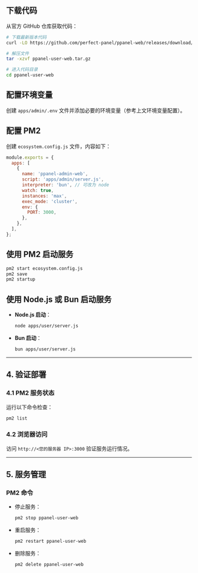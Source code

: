 ## 下载代码

从官方 GitHub 仓库获取代码：

```bash
# 下载最新版本代码
curl -LO https://github.com/perfect-panel/ppanel-web/releases/download/v1.0.0/ppanel-admin-web.tar.gz

# 解压文件
tar -xzvf ppanel-user-web.tar.gz

# 进入代码目录
cd ppanel-user-web
```

## 配置环境变量

创建 `apps/admin/.env` 文件并添加必要的环境变量（参考上文环境变量配置）。

## 配置 PM2

创建 `ecosystem.config.js` 文件，内容如下：

```javascript
module.exports = {
  apps: [
    {
      name: 'ppanel-admin-web',
      script: 'apps/admin/server.js',
      interpreter: 'bun', // 可改为 node
      watch: true,
      instances: 'max',
      exec_mode: 'cluster',
      env: {
        PORT: 3000,
      },
    },
  ],
};
```

## 使用 PM2 启动服务

```bash
pm2 start ecosystem.config.js
pm2 save
pm2 startup
```

## 使用 Node.js 或 Bun 启动服务

- **Node.js 启动**：

  ```bash
  node apps/user/server.js
  ```

- **Bun 启动**：

  ```bash
  bun apps/user/server.js
  ```

---

## **4. 验证部署**

### **4.1 PM2 服务状态**

运行以下命令检查：

```bash
pm2 list
```

### **4.2 浏览器访问**

访问 `http://<您的服务器 IP>:3000` 验证服务运行情况。

---

## **5. 服务管理**

### **PM2 命令**

- 停止服务：

  ```bash
  pm2 stop ppanel-user-web
  ```

- 重启服务：

  ```bash
  pm2 restart ppanel-user-web
  ```

- 删除服务：

  ```bash
  pm2 delete ppanel-user-web
  ```



<Giscus />

